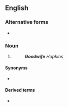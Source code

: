 {{also|goodwife}}
==English==

===Alternative forms===
* {{l|en|goodwife}}

===Noun===
{{head|en|noun}}

# {{lb|en|obsolete}} {{n-g|A title of respect for a woman}}
#: '''''Goodwife''' Hopkins''

====Synonyms====
* {{l|en|Mrs}}

====Derived terms====
* {{l|en|goody}}